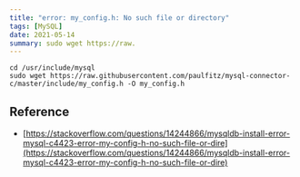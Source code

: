 ```yaml
---
title: "error: my_config.h: No such file or directory"
tags: [MySQL]
date: 2021-05-14
summary: sudo wget https://raw.
---
```


```
cd /usr/include/mysql
sudo wget https://raw.githubusercontent.com/paulfitz/mysql-connector-c/master/include/my_config.h -O my_config.h
```

## Reference

- [https://stackoverflow.com/questions/14244866/mysqldb-install-error-mysql-c4423-error-my-config-h-no-such-file-or-dire](https://stackoverflow.com/questions/14244866/mysqldb-install-error-mysql-c4423-error-my-config-h-no-such-file-or-dire)
